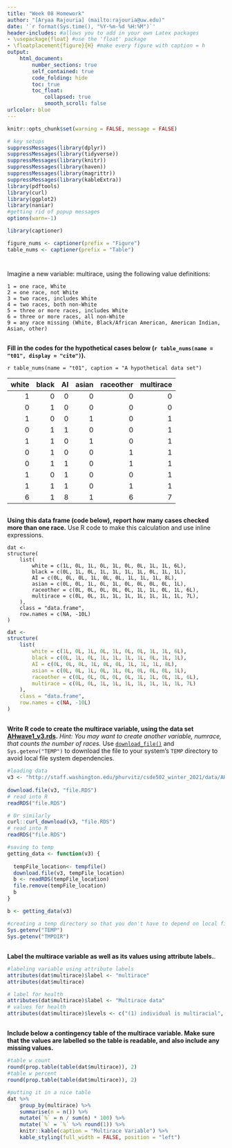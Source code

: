 ```yaml
---
title: "Week 08 Homework"
author: "[Aryaa Rajouria] (mailto:rajouria@uw.edu)"
date: '`r format(Sys.time(), "%Y-%m-%d %H:%M")`'
header-includes: #allows you to add in your own Latex packages
- \usepackage{float} #use the 'float' package
- \floatplacement{figure}{H} #make every figure with caption = h
output: 
    html_document:
        number_sections: true
        self_contained: true
        code_folding: hide
        toc: true
        toc_float:
            collapsed: true
            smooth_scroll: false
urlcolor: blue        
---
```


```r
knitr::opts_chunk$set(warning = FALSE, message = FALSE)
```


```r
# key setups
suppressMessages(library(dplyr))
suppressMessages(library(tidyverse))
suppressMessages(library(knitr))
suppressMessages(library(haven))
suppressMessages(library(magrittr))
suppressMessages(library(kableExtra))
library(pdftools)
library(curl)
library(ggplot2)
library(naniar)
#getting rid of popup messages
options(warn=-1)
```

```r
library(captioner)

figure_nums <- captioner(prefix = "Figure")
table_nums <- captioner(prefix = "Table")
```

#
Imagine a new variable: multirace, using the following value definitions:

	1 = one race, White
	2 = one race, not White
	3 = two races, includes White
	4 = two races, both non-White
	5 = three or more races, includes White
	6 = three or more races, all non-White
	9 = any race missing (White, Black/African American, American Indian, Asian, other)


## 
__Fill in the codes for the hypothetical cases below (`r table_nums(name = "t01", display = "cite")`).__

`r table_nums(name = "t01", caption = "A hypothetical data set")`


| white| black| AI| asian| raceother|multirace |
|-----:|-----:|--:|-----:|---------:|---------:|
|     1|     0|  0|     0|         0|        0 |
|     0|     1|  0|     0|         0|        0 |
|     1|     0|  0|     1|         0|        1 |
|     0|     1|  1|     0|         0|        1 |
|     1|     1|  0|     1|         0|        1 |
|     0|     1|  0|     0|         1|        1 |
|     0|     1|  1|     0|         1|        1 |
|     1|     0|  1|     0|         0|        1 |
|     1|     1|  1|     0|         1|        1 |
|     6|     1|  8|     1|         6|        7 |	


## 
__Using this data frame (code below), report how many cases checked more than one race.__ Use R code to make this calculation and use inline expressions.

```
dat <- 
structure(
    list(
        white = c(1L, 0L, 1L, 0L, 1L, 0L, 0L, 1L, 1L, 6L),
        black = c(0L, 1L, 0L, 1L, 1L, 1L, 1L, 0L, 1L, 1L), 
        AI = c(0L, 0L, 0L, 1L, 0L, 0L, 1L, 1L, 1L, 8L), 
        asian = c(0L, 0L, 1L, 0L, 1L, 0L, 0L, 0L, 0L, 1L), 
        raceother = c(0L, 0L, 0L, 0L, 0L, 1L, 1L, 0L, 1L, 6L), 
        multirace = c(0L, 0L, 1L, 1L, 1L, 1L, 1L, 1L, 1L, 7L),
    ), 
    class = "data.frame", 
    row.names = c(NA, -10L)
)
```
```r
dat <- 
structure(
    list(
        white = c(1L, 0L, 1L, 0L, 1L, 0L, 0L, 1L, 1L, 6L),
        black = c(0L, 1L, 0L, 1L, 1L, 1L, 1L, 0L, 1L, 1L), 
        AI = c(0L, 0L, 0L, 1L, 0L, 0L, 1L, 1L, 1L, 8L), 
        asian = c(0L, 0L, 1L, 0L, 1L, 0L, 0L, 0L, 0L, 1L), 
        raceother = c(0L, 0L, 0L, 0L, 0L, 1L, 1L, 0L, 1L, 6L), 
        multirace = c(0L, 0L, 1L, 1L, 1L, 1L, 1L, 1L, 1L, 7L)
    ), 
    class = "data.frame", 
    row.names = c(NA, -10L)
)
```


##
__Write R code to create the multirace variable, using the data set [AHwave1_v3.rds](http://staff.washington.edu/phurvitz/csde502_winter_2021/data/AHwave1_v3.rds).__ _Hint: You may want to create another variable, numrace, that counts the number of races._ Use [`download_file()`](https://stat.ethz.ch/R-manual/R-devel/library/utils/html/download.file.html) and `Sys.getenv("TEMP")` to download the file to your system's `TEMP` directory to avoid local file system dependencies.


```r
#loading data
v3 <- "http://staff.washington.edu/phurvitz/csde502_winter_2021/data/AHwave1_v3.rds"
  
download.file(v3, "file.RDS")
# read into R
readRDS("file.RDS")

# Or similarly
curl::curl_download(v3, "file.RDS")
# read into R
readRDS("file.RDS")

#saving to temp 
getting_data <- function(v3) {
  
  tempFile_location<- tempfile()
  download.file(v3, tempFile_location)
  b <- readRDS(tempFile_location)
  file.remove(tempFile_location)
  b
}

b <- getting_data(v3)
```

```r
#creating a temp directory so that you don't have to depend on local file system dependencies
Sys.getenv("TEMP")
Sys.getenv("TMPDIR")

```


## 
__Label the multirace variable as well as its values using attribute labels.__.

```r
#labeling variable using attribute labels
attributes(dat$multirace)$label <- "multirace"
attributes(dat$multirace)

# label for health
attributes(dat$multirace)$label <- "Multirace data"
# values for health
attributes(dat$multirace)$levels <- c("(1) individual is multiracial", "(0) individual is not multiracial", "(7) total number of individuals that are multiracial")
```


## 
__Include below a contingency table of the multirace variable. Make sure that the values are labelled so the table is readable, and also include any missing values.__

```r
#table w count
round(prop.table(table(dat$multirace)), 2)
#table w percent
round(prop.table(table(dat$multirace)), 2)

#putting it in a nice table
dat %>% 
    group_by(multirace) %>% 
    summarise(n = n()) %>% 
    mutate(`%` = n / sum(n) * 100) %>% 
    mutate(`%` = `%` %>% round(1)) %>% 
    knitr::kable(caption = "Multirace Variable") %>% 
    kable_styling(full_width = FALSE, position = "left")
```